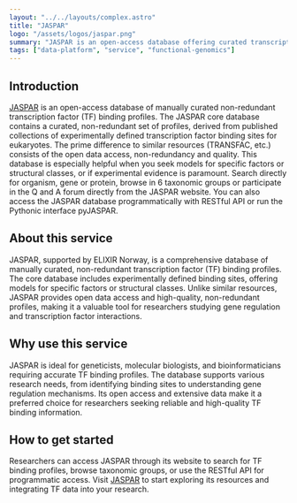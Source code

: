 ```yaml
---
layout: "../../layouts/complex.astro"
title: "JASPAR"
logo: "/assets/logos/jaspar.png"
summary: "JASPAR is an open-access database offering curated transcription factor binding profiles for eukaryotes, facilitating genetic and genomic research."
tags: ["data-platform", "service", "functional-genomics"]
---
```


## Introduction

[JASPAR](https://jaspar.elixir.no/) is an open-access database of manually curated non-redundant transcription factor (TF) binding profiles. The JASPAR core database contains a curated, non-redundant set of profiles, derived from published collections of experimentally defined transcription factor binding sites for eukaryotes. The prime difference to similar resources (TRANSFAC, etc.) consists of the open data access, non-redundancy and quality. This database is especially helpful when you seek models for specific factors or structural classes, or if experimental evidence is paramount. Search directly for organism, gene or protein, browse in 6 taxonomic groups or participate in the Q and A forum directly from the JASPAR website. You can also access the JASPAR database programmatically with RESTful API or run the Pythonic interface pyJASPAR.

## About this service

JASPAR, supported by ELIXIR Norway, is a comprehensive database of manually curated, non-redundant transcription factor (TF) binding profiles. The core database includes experimentally defined binding sites, offering models for specific factors or structural classes. Unlike similar resources, JASPAR provides open data access and high-quality, non-redundant profiles, making it a valuable tool for researchers studying gene regulation and transcription factor interactions.

## Why use this service

JASPAR is ideal for geneticists, molecular biologists, and bioinformaticians requiring accurate TF binding profiles. The database supports various research needs, from identifying binding sites to understanding gene regulation mechanisms. Its open access and extensive data make it a preferred choice for researchers seeking reliable and high-quality TF binding information.

## How to get started

Researchers can access JASPAR through its website to search for TF binding profiles, browse taxonomic groups, or use the RESTful API for programmatic access. Visit [JASPAR](https://jaspar.elixir.no/) to start exploring its resources and integrating TF data into your research.
